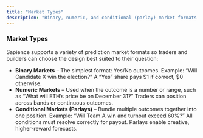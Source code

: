 ```yaml
---
title: "Market Types"
description: "Binary, numeric, and conditional (parlay) market formats."
---
```


### Market Types

Sapience supports a variety of prediction market formats so traders and builders can choose the design best suited to their question:

- **Binary Markets** – The simplest format: Yes/No outcomes. Example: “Will Candidate X win the election?” A “Yes” share pays $1 if correct, $0 otherwise.
- **Numeric Markets** – Used when the outcome is a number or range, such as “What will ETH’s price be on December 31?” Traders can position across bands or continuous outcomes.
- **Conditional Markets (Parlays)** – Bundle multiple outcomes together into one position. Example: “Will Team A win and turnout exceed 60%?” All conditions must resolve correctly for payout. Parlays enable creative, higher-reward forecasts.


